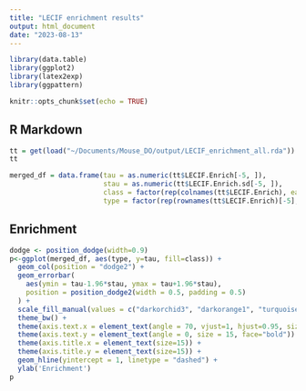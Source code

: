 ```yaml
---
title: "LECIF enrichment results"
output: html_document
date: "2023-08-13"
---
```


```r
library(data.table)
library(ggplot2)
library(latex2exp)
library(ggpattern)
```

```r
knitr::opts_chunk$set(echo = TRUE)
```

## R Markdown

```r
tt = get(load("~/Documents/Mouse_DO/output/LECIF_enrichment_all.rda"))
tt
```

```r
merged_df = data.frame(tau = as.numeric(tt$LECIF.Enrich[-5, ]),
                       stau = as.numeric(tt$LECIF.Enrich.sd[-5, ]),
                       class = factor(rep(colnames(tt$LECIF.Enrich), each = nrow(tt$LECIF.Enrich)-1), levels = colnames(tt$LECIF.Enrich)),
                       type = factor(rep(rownames(tt$LECIF.Enrich)[-5], ncol(tt$LECIF.Enrich)), levels = rownames(tt$LECIF.Enrich)[-5]))
```

## Enrichment

```r
dodge <- position_dodge(width=0.9)
p<-ggplot(merged_df, aes(type, y=tau, fill=class)) +
  geom_col(position = "dodge2") +
  geom_errorbar(
    aes(ymin = tau-1.96*stau, ymax = tau+1.96*stau),
    position = position_dodge2(width = 0.5, padding = 0.5)
  ) + 
  scale_fill_manual(values = c("darkorchid3", "darkorange1", "turquoise1", "darkgreen")) +
  theme_bw() +
  theme(axis.text.x = element_text(angle = 70, vjust=1, hjust=0.95, size = 15, face="bold")) + 
  theme(axis.text.y = element_text(angle = 0, size = 15, face="bold")) +
  theme(axis.title.x = element_text(size=15)) +
  theme(axis.title.y = element_text(size=15)) +
  geom_hline(yintercept = 1, linetype = "dashed") + 
  ylab('Enrichment') 
p
```
